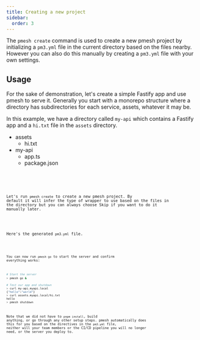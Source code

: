 ```yaml
---
title: Creating a new project
sidebar:
  order: 3
---
```


The `pmesh create` command is used to create a new pmesh project by initializing a `pm3.yml` file in the current directory based on the files nearby.
However you can also do this manually by creating a `pm3.yml` file with your own settings.

## Usage


For the sake of demonstration, let's create a simple Fastify app and use pmesh to serve it.
Generally you start with a monorepo structure where a directory has subdirectories for each service, assets, whatever it may be.

In this example, we have a directory called `my-api` which contains a Fastify app and a `hi.txt` file in the `assets` directory.

<FileTree>

- assets
  - hi.txt
- my-api
  - app.ts
  - package.json

</FileTree>


<Code code={appts} lang="ts" title="my-api/app.ts" />


<Code code={packagejson} lang="json" title="my-api/package.json" />

Let's run `pmesh create` to create a new pmesh project.
By default it will infer the type of wrapper to use based on the files in the directory but you can always choose Skip if you want to do it manually later.

<script
	async
	id="asciicast-lRgpocXoAvBhVoj0OxEEYVEkL"
	src="https://asciinema.org/a/lRgpocXoAvBhVoj0OxEEYVEkL.js"
></script>

Here's the generated `pm3.yml` file.


<Code code={pm3yml} lang="yaml" title="pm3.yml" />

You can now run `pmesh go` to start the server and confirm everything works:

```sh
# Start the server
> pmesh go &

# Test our app and shutdown
> curl my-api.myapi.local
{"hello":"world"}
> curl assets.myapi.local/hi.txt
hello
> pmesh shutdown
```

Note that we did not have to `pnpm install`, build anything, or go through any other setup steps. pmesh automatically does this for you based on the directives in the `pm3.yml` file, neither will your team members or the CI/CD pipeline
you will no longer need, or the server you deploy to.
